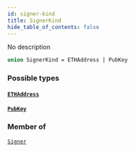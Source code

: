 ```yaml
---
id: signer-kind
title: SignerKind
hide_table_of_contents: false
---
```








No description

```graphql
union SignerKind = ETHAddress | PubKey
```


### Possible types

#### [`ETHAddress`](/mainnet/api/graphql/objects/ethaddress) <Badge class="secondary" text="object"/>
> 
> 

#### [`PubKey`](/mainnet/api/graphql/objects/pub-key) <Badge class="secondary" text="object"/>
> 
> 



### Member of

[`Signer`](/mainnet/api/graphql/objects/signer)  <Badge class="secondary" text="object"/>




